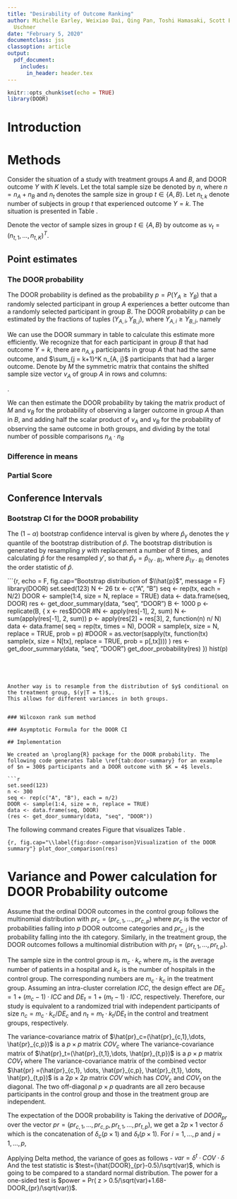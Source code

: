 ```yaml
---
title: "Desirability of Outcome Ranking"
author: Michelle Earley, Weixiao Dai, Qing Pan, Toshi Hamasaki, Scott Evans, Diane
  Uschner
date: "February 5, 2020"
documentclass: jss
classoption: article
output: 
  pdf_document:
    includes:
      in_header: header.tex
---
```


```r
knitr::opts_chunk$set(echo = TRUE)
library(DOOR)
```

# Introduction

# Methods
Consider the situation of a study with treatment groups $A$ and $B$, and DOOR outcome $Y$ with $K$ levels. 
Let the total sample size be denoted by $n$, where $n = n_A + n_B$ and $n_t$ denotes
the sample size in group $t \in \{A, B\}$. Let $n_{t,k}$ denote number of subjects in group $t$ that experienced outcome $Y = k$.
The situation is presented in Table \ref{tab:door-summary}.

\begin{table}[ht]
\centering
\begin{tabular}{ccc}
\toprule
Outcome & \multicolumn{2}{c}{Treamtent Group} \\
$Y = k$ & $A$ & $B$\\
\midrule
1 & $n_{A,1}$ & $n_{B,1}$\\
2 & $n_{A,2}$ & $n_{B,2}$\\
\vdots & \vdots & \vdots \\
$K$ & $n_{A,K}$ & $n_{B,K}$\\
\midrule
Total & $n_A$ & $n_B$\\
\bottomrule
\end{tabular}
\caption{DOOR summary table of sample sizes by DOOR outcome and treatment group.}
\label{tab:door-summary}
\end{table}

Denote the vector of sample sizes in group $t \in \{A, B\}$ by outcome as $v_t = (n_{t,1}, \dots, n_{t,K})^T$.

## Point estimates 

### The DOOR probability

The DOOR probability is defined as the probability $p = P(Y_A \geq Y_B)$ that a randomly selected participant
in group $A$ experiences a better outcome than a randomly selected participant in group $B$. The DOOR probability
$p$ can be estimated by the fractions of tuples $(Y_{A,i}, Y_{B,j})$, where $Y_{A,i} \geq Y_{B,j}$, namely

\begin{equation}
\hat{p} = \sum_{i = 1}^{n_A}\sum_{j = 1}^{n_B} \frac{1(Y_{A,i} \geq Y_{B,j})}{n_A\cdot n_B}.
\end{equation}

We can use the DOOR summary in table \ref{tab:door-summary} to calculate this estimate more efficiently. We recognize 
that for each participant in group $B$ that had outcome $Y = k$, there are $n_{A,k}$ participants in group $A$ that had 
the same outcome, and $\sum_{j = k+1}^K n_{A, j}$ participants that had a larger outcome. Denote by $M$ the symmetric matrix
that contains the shifted sample size vector $v_A$ of group $A$ in rows and columns:

\begin{equation}
M = 
\begin{pmatrix}
n_{A,2} & n_{A,3} & \dots & n_{A,K} & 0\\
n_{A,3} & n_{A,4} & \dots & 0 & 0\\
\vdots & \vdots  & \dots & \vdots  & \vdots \\
n_{A,K} & 0  & \dots & 0 & 0\\
0  & 0 & \dots & 0 & 0\\
\end{pmatrix}
\end{equation}.

We can then estimate the DOOR probability by taking the matrix product of $M$ and $v_B$ for the probability of observing a larger outcome in group $A$ than in $B$, and adding half the scalar product of $v_A$ and $v_B$ for the probability of observing the same outcome in both groups, and dividing by the total number of possible comparisons $n_A\cdot n_B$ 

\begin{equation}
\hat{p} = \frac{1}{n_A \cdot n_B}\cdot(1^{T} M v_B + \frac{1}{2} v_A^{T} v_B.)
\end{equation}

### Difference in means

### Partial Score


## Conference Intervals
  
### Bootstrap CI for the DOOR probability

The $(1-\alpha)$ bootstrap confidence interval is given by 
\begin{equation}
(1-\alpha)-CI = [\hat{p}_{\alpha/2}, \hat{p}_{1- \alpha/2}],
\end{equation}
where $\hat{p}_{\gamma}$ denotes the $\gamma$ quantile of the bootstrap distribution of $\hat{p}$. 
The bootstrap distribution is generated by resampling $y$ with replacement a number of $B$ times, 
and calculating $\hat{p}$ for the resampled $y'$, so that $\hat{p}_{\gamma} = \hat{p}_{(\gamma\cdot B)}$, 
where $\hat{p}_{(\gamma\cdot B)}$ denotes the order statistic of $\hat{p}$.

```{r, echo = F, fig.cap="Bootstrap distribution of $\\hat{p}$", message = F}
library(DOOR)
set.seed(123)
N <- 26
tx <- c("A", "B")
seq <- rep(tx, each = N/2)
DOOR <- sample(1:4, size = N, replace = TRUE)
data <- data.frame(seq, DOOR)
res <- get_door_summary(data, "seq", "DOOR")
B <- 1000
p <- replicate(B,
      {
        x <- res$DOOR
        #N <- apply(res[-1], 2, sum)
        N <- sum(apply(res[-1], 2, sum))
        p <- apply(res[2] + res[3], 2, function(n) n/ N)
        data <- data.frame(
          seq = rep(tx, times = N),
          DOOR = sample(x, size = N, replace = TRUE, prob = p)
          #DOOR = as.vector(sapply(tx, function(tx) sample(x, size = N[tx], replace = TRUE, prob = p[,tx])))
          )
        res <- get_door_summary(data, "seq", "DOOR")
        get_door_probability(res)
      })
hist(p)

```




Another way is to resample from the distribution of $y$ conditional on the treatment group, $(y|T = t)$,.
This allows for different variances in both groups.


### Wilcoxon rank sum method

### Asymptotic Formula for the DOOR CI

## Implementation

We created an \proglang{R} package for the DOOR probability. The following code generates Table \ref{tab:door-summary} for an example of $n = 300$ participants and a DOOR outcome with $K = 4$ levels.

```r
set.seed(123)
n <- 300
seq <- rep(c("A", "B"), each = n/2)
DOOR <- sample(1:4, size = n, replace = TRUE)
data <- data.frame(seq, DOOR)
(res <- get_door_summary(data, "seq", "DOOR"))
```

The following command creates Figure \ref{fig:door-comparison} that visualizes Table \ref{tab:door-summary}.

```{r, fig.cap="\\label{fig:door-comparison}Visualization of the DOOR summary"}
plot_door_comparison(res)
```


\newpage

\appendix

# Variance and Power calculation for DOOR Probability outcome


Assume that the ordinal DOOR outcomes in the control group follows the multinomial distribution with $pr_c=(pr_{c,1},\dots, pr_{c,p}$) where $pr_c$ is the vector of probabilities falling into $p$ DOOR outcome categories and $pr_{c,i}$ is the probability falling into the ith category. Similarly, in the treatment group, the DOOR outcomes follows a multinomial distribution with $pr_t=(pr_{t,1},\dots, pr_{t,p})$. 

The sample size in the control group is $m_c\cdot k_c$ where $m_c$ is the average number of patients in a hospital and $k_c$ is the number of hospitals in the control group. The corresponding numbers are $m_c\cdot k_c$ in the treatment group. Assuming an intra-cluster correlation $ICC$, the design effect are $DE_c = 1+(m_c-1)\cdot ICC$ and $DE_t = 1+(m_t-1)\cdot ICC$, respectively. Therefore, our study is equivalent to a randomized trial with independent participants of size $n_c=m_c\cdot k_c/DE_c$ and $n_t=m_t\cdot k_t/DE_t$ in the control and treatment groups, respectively. 

The variance-covariance matrix of $\hat{pr}_c=(\hat{pr}_{c,1},\dots, \hat{pr}_{c,p})$ is a $p\times p$ matrix $COV_c$ where 
\begin{align}
COV_c[i,j] &= - \frac{pr_{c,i} \cdot pr_{c,j}}{n_c} \text{ if } i \neq j \\ 
COV_c[i,i] &=  \frac{pr_{c,i} \cdot (1-pr_{c,i})}{n_c} \text{ for } i = 1, \dots, p.
\end{align}
The variance-covariance matrix of $\hat{pr}_t=(\hat{pr}_{t,1},\dots, \hat{pr}_{t,p})$ is a $p\times p$ matrix $COV_t$ where 
\begin{align}
COV_t[i,j] &= - \frac{pr_{t,i} \cdot pr_{t,j}}{n_t} \text{ if } i \neq j\\ 
COV_t[i,i] &=  \frac{pr_{t,i} \cdot (1-pr_{t,i})}{n_t} \text{ for } i = 1, \dots, p.
\end{align}
The variance-covariance matrix of the combined vector $\hat{pr} =(\hat{pr}_{c,1}, \dots, \hat{pr}_{c,p}, \hat{pr}_{t,1}, \dots, \hat{pr}_{t,p})$ is a $2p\times 2p$ matrix $COV$ which has $COV_c$ and $COV_t$ on the diagonal. The two off-diagonal $p\times p$ quadrants are all zero because participants in the control group and those in the treatment group are independent.

The expectation of the DOOR probability is
\begin{equation}
DOOR_{pr} = \sum_{i=1}^p \sum_{j=1}^p (pr_{c,i}\cdot pr_{t,j}\cdot I(i>j))+0.5 \cdot \sum_{i=1}^p pr_{c,i} \cdot pr_{t,i}.
\end{equation}
Taking the derivative of $DOOR_{pr}$ over the vector $pr=(pr_{c,1}, \dots, pr_{c,p}, pr_{t,1},\dots, pr_{t,p})$, 
we get a $2p\times 1$ vector $\delta$ which is the concatenation of 
$\delta_c (p\times 1)$ and $\delta_t (p\times 1)$. For $i=1,\dots,p$ and $j=1,\dots,p$,
\begin{align}
\delta_c[i] & = \sum_{j=1}^p (pr_{t,j}\cdot I(i>j))+0.5\cdot pr_{t,i}\\
\delta_t[j] & = \sum_{i=1}^p (pr_{c,i}\cdot I(i>j))+0.5\cdot pr_{c,j}.
\end{align}

Applying Delta method, the variance of 
\begin{equation}
\hat{DOOR}_{pr}=
\sum_{i=1}^p \sum_{j=1}^p (\hat{pr}_{c,i}\cdot \hat{pr}_{t,j}\cdot I(i>j)) + 
  0.5\cdot \sum_{i=1}^p \hat{pr}_{c,i}\cdot \hat{pr}_{t,i}
\end{equation}
goes as follows - $var = \delta^{t}\cdot COV\cdot \delta$
And the test statistic is 
$test=(\hat{DOOR}_{pr}-0.5)/\sqrt(var)$, 
which is going to be compared to a standard normal distribution. 
The power for a one-sided test is 
$power = Pr( z > 0.5/\sqrt(var)+1.68-DOOR_{pr}/\sqrt(var))$.




